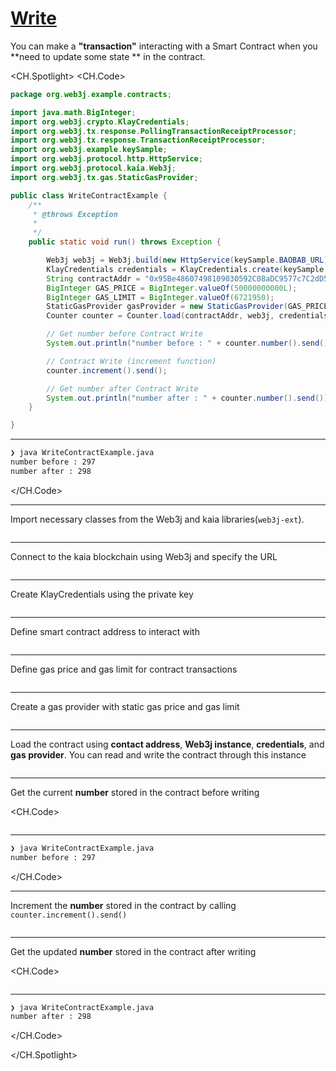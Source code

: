 # [Write](https://docs.kaia.io/references/sdk/web3j-ext/smart-contract/write)

You can make a **"transaction"** interacting with a Smart Contract when you **need to update some state ** in the contract.

<CH.Spotlight>
<CH.Code>

```java WriteContractExample.java
package org.web3j.example.contracts;

import java.math.BigInteger;
import org.web3j.crypto.KlayCredentials;
import org.web3j.tx.response.PollingTransactionReceiptProcessor;
import org.web3j.tx.response.TransactionReceiptProcessor;
import org.web3j.example.keySample;
import org.web3j.protocol.http.HttpService;
import org.web3j.protocol.kaia.Web3j;
import org.web3j.tx.gas.StaticGasProvider;

public class WriteContractExample {
    /**
     * @throws Exception
     *
     */
    public static void run() throws Exception {

        Web3j web3j = Web3j.build(new HttpService(keySample.BAOBAB_URL));
        KlayCredentials credentials = KlayCredentials.create(keySample.LEGACY_KEY_privkey);
        String contractAddr = "0x95Be48607498109030592C08aDC9577c7C2dD505";
        BigInteger GAS_PRICE = BigInteger.valueOf(50000000000L);
        BigInteger GAS_LIMIT = BigInteger.valueOf(6721950);
        StaticGasProvider gasProvider = new StaticGasProvider(GAS_PRICE, GAS_LIMIT);
        Counter counter = Counter.load(contractAddr, web3j, credentials.convertToCredentials(), gasProvider);

        // Get number before Contract Write
        System.out.println("number before : " + counter.number().send());

        // Contract Write (increment function)
        counter.increment().send();

        // Get number after Contract Write
        System.out.println("number after : " + counter.number().send());
    }

}
```

---

```zsh output
❯ java WriteContractExample.java
number before : 297
number after : 298
```

</CH.Code>

---

Import necessary classes from the Web3j and kaia libraries(`web3j-ext`).

```java WriteContractExample.java focus=1:10

```

---

Connect to the kaia blockchain using Web3j and specify the URL

```java WriteContractExample.java focus=19

```

---

Create KlayCredentials using the private key

```java WriteContractExample.java focus=20

```

---

Define smart contract address to interact with

```java WriteContractExample.java focus=21

```

---

Define gas price and gas limit for contract transactions

```java WriteContractExample.java focus=22:23

```

---

Create a gas provider with static gas price and gas limit

```java WriteContractExample.java focus=24

```

---

Load the contract using **contact address**, **Web3j instance**, **credentials**, and **gas provider**. You can read and write the contract through this instance

```java WriteContractExample.java focus=25

```

---

Get the current **number** stored in the contract before writing

<CH.Code>
```java WriteContractExample.java focus=27:28

````


---

```zsh output
❯ java WriteContractExample.java
number before : 297

````

</CH.Code>

---

Increment the **number** stored in the contract by calling `counter.increment().send()`

```java WriteContractExample.java focus=30:31

```

---

Get the updated **number** stored in the contract after writing

<CH.Code>
```java WriteContractExample.java focus=33:34

````


---

```zsh output
❯ java WriteContractExample.java
number after : 298
````

</CH.Code>

</CH.Spotlight>
